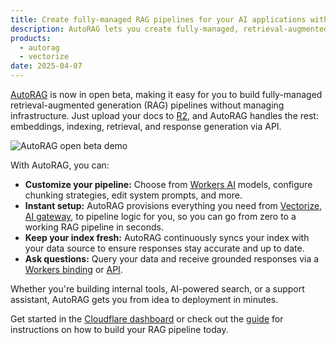 ```yaml
---
title: Create fully-managed RAG pipelines for your AI applications with AutoRAG
description: AutoRAG lets you create fully-managed, retrieval-augmented generation (RAG) pipelines that continuously updates and scales on Cloudflare.
products:
  - autorag
  - vectorize
date: 2025-04-07
---
```


[AutoRAG](/autorag) is now in open beta, making it easy for you to build fully-managed retrieval-augmented generation (RAG) pipelines without managing infrastructure. Just upload your docs to [R2](/r2/get-started/), and AutoRAG handles the rest: embeddings, indexing, retrieval, and response generation via API.

![AutoRAG open beta demo](~/assets/images/changelog/autorag/autorag-open-beta.gif)

With AutoRAG, you can:

- **Customize your pipeline:** Choose from [Workers AI](/workers-ai) models, configure chunking strategies, edit system prompts, and more.
- **Instant setup:** AutoRAG provisions everything you need from [Vectorize](/vectorize), [AI gateway](/ai-gateway), to pipeline logic for you, so you can go from zero to a working RAG pipeline in seconds.
- **Keep your index fresh:** AutoRAG continuously syncs your index with your data source to ensure responses stay accurate and up to date.
- **Ask questions:** Query your data and receive grounded responses via a [Workers binding](/autorag/usage/workers-binding/) or [API](/autorag/usage/rest-api/).

Whether you're building internal tools, AI-powered search, or a support assistant, AutoRAG gets you from idea to deployment in minutes.

Get started in the [Cloudflare dashboard](https://dash.cloudflare.com/?to=/:account/ai/autorag) or check out the [guide](/autorag/get-started/) for instructions on how to build your RAG pipeline today.
